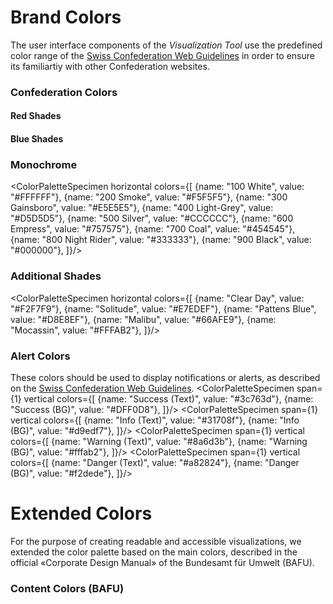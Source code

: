 # Brand Colors
The user interface components of the _Visualization Tool_ use the predefined color range of the [Swiss Confederation Web Guidelines](https://swiss.github.io/styleguide/en/general.html#02-general-02-colors) in order to ensure its familiartiy with other Confederation websites. 

### Confederation Colors

#### Red Shades
<ColorSpecimen name="Venetian Red" value="#DC0018" span={2} />
<ColorSpecimen name="Red" value="#F7001D" span={2} />

#### Blue Shades
<ColorSpecimen name="Cerulean" value="#006699" span={2} />
<ColorSpecimen name="Cerulean (Hover)" value="#005580" span={2} />

### Monochrome
<ColorPaletteSpecimen horizontal colors={[
    {name: "100 White", value: "#FFFFFF"},
    {name: "200 Smoke", value: "#F5F5F5"},
    {name: "300 Gainsboro", value: "#E5E5E5"},
    {name: "400 Light-Grey", value: "#D5D5D5"},
    {name: "500 Silver", value: "#CCCCCC"},
    {name: "600 Empress", value: "#757575"},
    {name: "700 Coal", value: "#454545"},
    {name: "800 Night Rider", value: "#333333"},
    {name: "900 Black", value: "#000000"},
]}/>

### Additional Shades
<ColorPaletteSpecimen horizontal colors={[
    {name: "Clear Day", value: "#F2F7F9"},
    {name: "Solitude", value: "#E7EDEF"},
    {name: "Pattens Blue", value: "#D8E8EF"},
    {name: "Malibu", value: "#66AFE9"},
    {name: "Mocassin", value: "#FFFAB2"},
]}/>

### Alert Colors
These colors should be used to display notifications or alerts, as described on the [Swiss Confederation Web Guidelines](https://swiss.github.io/styleguide/en/widgets.html).
<ColorPaletteSpecimen span={1} vertical colors={[
    {name: "Success (Text)", value: "#3c763d"},
    {name: "Success (BG)", value: "#DFF0D8"},
]}/> 
<ColorPaletteSpecimen span={1} vertical colors={[
    {name: "Info (Text)", value: "#31708f"},
    {name: "Info (BG)", value: "#d9edf7"},
]}/>
<ColorPaletteSpecimen span={1} vertical colors={[
    {name: "Warning (Text)", value: "#8a6d3b"},
    {name: "Warning (BG)", value: "#fffab2"},
]}/>
<ColorPaletteSpecimen span={1} vertical colors={[
    {name: "Danger (Text)", value: "#a82824"},
    {name: "Danger (BG)", value: "#f2dede"},
]}/>


# Extended Colors
For the purpose of creating readable and accessible visualizations, we extended the color palette based on the main colors, described in the official «Corporate Design Manual» of the Bundesamt für Umwelt (BAFU).

### Content Colors (BAFU)
<ColorSpecimen name="Chardonnay" value="#F9C16E" span={1} />
<ColorSpecimen name="Sun" value="#F38B3C" span={1} />
<ColorSpecimen name="St Tropaz" value="#375172" span={1} />
<ColorSpecimen name="Light Blue" value="#62A8E5" span={1} />
<ColorSpecimen name="Summer Sky" value="#32B8DF" span={1} />
<ColorSpecimen name="Dark Cyan" value="#008F85" span={1} />
<ColorSpecimen name="Silver Tree" value="#6ECD9C" span={1} />
<ColorSpecimen name="Olivine" value="#93B479" span={1} />
<ColorSpecimen name="Red Damask" value="#C97146" span={1} />
<ColorSpecimen name="Taupe" value="#8D5A54" span={1} />
